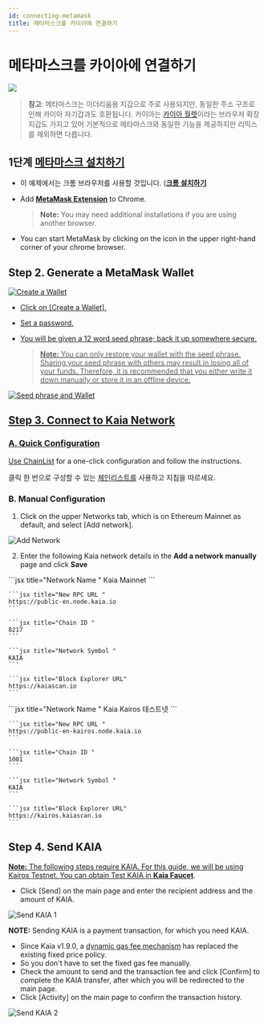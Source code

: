 ```yaml
---
id: connecting-metamask
title: 메타마스크를 카이아에 연결하기
---
```



# 메타마스크를 카이아에 연결하기

![](/img/banners/kaia-metamask.png)

> **참고**: 메타마스크는 이더리움용 지갑으로 주로 사용되지만, 동일한 주소 구조로 인해 카이아 자기갑과도 호환됩니다. 카이아는 [카이아 월렛](../wallets/overview/kaia-wallet.md)이라는 브라우저 확장 지갑도 가지고 있어 기본적으로 메타마스크와 동일한 기능을 제공하지만 리믹스를 제외하면 다릅니다.

## 1단계 <a href="#install-metamask" id="install-metamask">메타마스크 설치하기</a>

* 이 예제에서는 크롬 브라우저를 사용할 것입니다.  ([**크롬 설치하기**](https://www.google.com/intl/en_us/chrome/)
* Add [**MetaMask Extension**](https://chrome.google.com/webstore/detail/metamask/nkbihfbeogaeaoehlefnkodbefgpgknn?hl=en) to Chrome.

  > **Note:** You may need additional installations if you are using another browser.
* You can start MetaMask by clicking on the icon in the upper right-hand corner of your chrome browser.

## Step 2. Generate a MetaMask Wallet <a href="#generate-a-metamask" id="generate-a-metamask" />

![Create a Wallet](/img/build/tutorials/new-to-metamask.png)

* Click on [Create a Wallet].
* Set a password.
* You will be given a 12 word seed phrase; back it up somewhere secure.

  > **Note:** You can only restore your wallet with the seed phrase. Sharing your seed phrase with others may result in losing all of your funds. Therefore, it is recommended that you either write it down manually or store it in an offline device.

![Seed phrase and Wallet](/img/build/tutorials/metamask-secret-backup.png)

## Step 3. Connect to Kaia Network <a href="#connect-to-kaia-network" id="connect-to-kaia-network" />

### A. Quick Configuration

<Tabs>
  <TabItem value="kaia-mainnet" label="Kaia Mainnet">Use <a href="https://chainlist.org/chain/8217">ChainList</a> for a one-click configuration and follow the instructions.</TabItem>

  <TabItem value="kairos-testnet" label="Kaia Kairos Testnet">클릭 한 번으로 구성할 수 있는 <a href="https://chainlist.org/chain/1001">체인리스트를</a> 사용하고 지침을 따르세요.</TabItem>
</Tabs>

### B. Manual Configuration

1. Click on the upper Networks tab, which is on Ethereum Mainnet as default, and select [Add network].

![Add Network](/img/build/tutorials/mm-network-btn.png)

2. Enter the following Kaia network details in the **Add a network manually** page and click **Save**

<Tabs>
  <TabItem value="kaia-mainnet" label="Kaia Mainnet">
    ```jsx title="Network Name "
    Kaia Mainnet
    ```

    ```jsx title="New RPC URL "
    https://public-en.node.kaia.io
    ```

    ```jsx title="Chain ID "
    8217
    ```

    ```jsx title="Network Symbol "
    KAIA
    ```

    ```jsx title="Block Explorer URL"
    https://kaiascan.io
    ```
  </TabItem>

  <TabItem value="kairos-testnet" label="Kaia Kairos 테스트넷">
    ```jsx title="Network Name "
    Kaia Kairos 테스트넷
    ```

    ```jsx title="New RPC URL "
    https://public-en-kairos.node.kaia.io
    ```

    ```jsx title="Chain ID "
    1001
    ```

    ```jsx title="Network Symbol "
    KAIA
    ```

    ```jsx title="Block Explorer URL"
    https://kairos.kaiascan.io
    ```
  </TabItem>
</Tabs>

## Step 4. Send KAIA <a href="#send-klay" id="send-klay" />

**Note:** The following steps require KAIA. For this guide, we will be using Kairos Testnet. You can obtain Test KAIA in [**Kaia Faucet**](https://faucet.kaia.io).

* Click [Send] on the main page and enter the recipient address and the amount of KAIA.

![Send KAIA 1](/img/build/tutorials/kairos-metamask-send.png)

**NOTE:** Sending KAIA is a payment transaction, for which you need KAIA.

* Since Kaia v1.9.0, a [dynamic gas fee mechanism](https://medium.com/klaytn/dynamic-gas-fee-pricing-mechanism-1dac83d2689) has replaced the existing fixed price policy.
* So you don't have to set the fixed gas fee manually.
* Check the amount to send and the transaction fee and click [Confirm] to complete the KAIA transfer, after which you will be redirected to the main page.
* Click [Activity] on the main page to confirm the transaction history.

![Send KAIA 2](/img/build/tutorials/kairos-metamask-send-ii.png)
